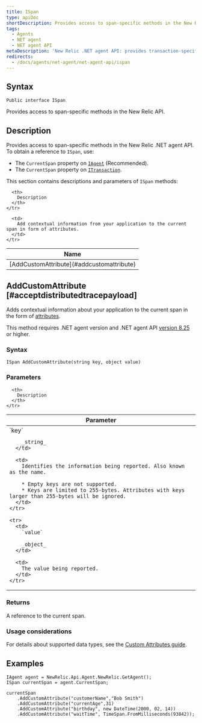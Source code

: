 ```yaml
---
title: ISpan
type: apiDoc
shortDescription: Provides access to span-specific methods in the New Relic API.
tags:
  - Agents
  - NET agent
  - NET agent API
metaDescription: 'New Relic .NET agent API: provides transaction-specific methods, including attaching custom attributes.'
redirects:
  - /docs/agents/net-agent/net-agent-api/ispan
---
```


## Syntax

```
Public interface ISpan
```

Provides access to span-specific methods in the New Relic API.

## Description

Provides access to span-specific methods in the New Relic .NET agent API. To obtain a reference to `ISpan`, use:

* The `CurrentSpan` property on [`IAgent`](/docs/agents/net-agent/net-agent-api/iagent) (Recommended).
* The `CurrentSpan` property on [`ITransaction`](/docs/agents/net-agent/net-agent-api/itransaction).

This section contains descriptions and parameters of `ISpan` methods:

<table>
  <thead>
    <tr>
      <th>
        Name
      </th>

      <th>
        Description
      </th>
    </tr>
  </thead>

  <tbody>
    <tr>
      <td>
        [AddCustomAttribute](#addcustomattribute)
      </td>

      <td>
        Add contextual information from your application to the current span in form of attributes.
      </td>
    </tr>
  </tbody>
</table>

## AddCustomAttribute [#acceptdistributedtracepayload]

Adds contextual information about your application to the current span in the form of [attributes](/docs/using-new-relic/welcome-new-relic/get-started/glossary#attribute).

This method requires .NET agent version and .NET agent API [version 8.25](/docs/release-notes/agent-release-notes/net-release-notes/net-agent-8242440) or higher.

### Syntax

```
ISpan AddCustomAttribute(string key, object value)
```

### Parameters

<table>
  <thead>
    <tr>
      <th>
        Parameter
      </th>

      <th>
        Description
      </th>
    </tr>
  </thead>

  <tbody>
    <tr>
      <td>
        `key`

        _string_
      </td>

      <td>
        Identifies the information being reported. Also known as the name.

        * Empty keys are not supported.
        * Keys are limited to 255-bytes. Attributes with keys larger than 255-bytes will be ignored.
      </td>
    </tr>

    <tr>
      <td>
        `value`

        _object_
      </td>

      <td>
        The value being reported.
      </td>
    </tr>
  </tbody>
</table>

### Returns

A reference to the current span.

### Usage considerations

For details about supported data types, see the [Custom Attributes guide](/docs/agents/net-agent/attributes/custom-attributes).

## Examples

```
IAgent agent = NewRelic.Api.Agent.NewRelic.GetAgent(); 
ISpan currentSpan = agent.CurrentSpan; 

currentSpan
    .AddCustomAttribute("customerName","Bob Smith")
    .AddCustomAttribute("currentAge",31)
    .AddCustomAttribute("birthday", new DateTime(2000, 02, 14))
    .AddCustomAttribute("waitTime", TimeSpan.FromMilliseconds(93842));
```
